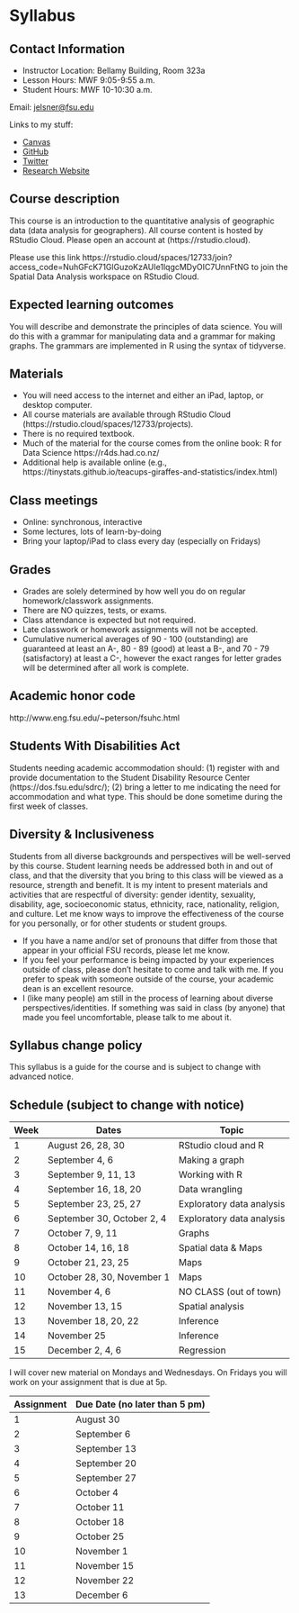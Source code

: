 # Syllabus {-}

## Contact Information

* Instructor Location: Bellamy Building, Room 323a
* Lesson Hours: MWF 9:05-9:55 a.m.
* Student Hours: MWF 10-10:30 a.m.

Email: <jelsner@fsu.edu>

Links to my stuff:

* [Canvas](https://cas.fsu.edu/cas/login)
* [GitHub](https://github.com/jelsner/)
* [Twitter](https://twitter.com/JBElsner)
* [Research Website](http://myweb.fsu.edu/jelsner/_site/)

## Course description

This course is an introduction to the quantitative analysis of geographic data (data analysis for geographers). All course content is hosted by RStudio Cloud. Please open an account at (https://rstudio.cloud). 

Please use this link https://rstudio.cloud/spaces/12733/join?access_code=NuhGFcK71GlGuzoKzAUIe1lqgcMDyOIC7UnnFtNG to join the Spatial Data Analysis workspace on RStudio Cloud.

## Expected learning outcomes

You will describe and demonstrate the principles of data science. You will do this with a grammar for manipulating data and a grammar for making graphs. The grammars are implemented in R using the syntax of tidyverse.

## Materials

* You will need access to the internet and either an iPad, laptop, or desktop computer. 
* All course materials are available through RStudio Cloud (https://rstudio.cloud/spaces/12733/projects).
* There is no required textbook. 
* Much of the material for the course comes from the online book: R for Data Science https://r4ds.had.co.nz/
* Additional help is available online (e.g., https://tinystats.github.io/teacups-giraffes-and-statistics/index.html)

## Class meetings

- Online: synchronous, interactive
- Some lectures, lots of learn-by-doing
- Bring your laptop/iPad to class every day (especially on Fridays)

## Grades

* Grades are solely determined by how well you do on regular homework/classwork assignments. 
* There are NO quizzes, tests, or exams. 
* Class attendance is expected but not required. 
* Late classwork or homework assignments will not be accepted. 
* Cumulative numerical averages of 90 - 100 (outstanding) are guaranteed at least an A-, 80 - 89 (good) at least a B-, and 70 - 79 (satisfactory) at least a C-, however the exact ranges for letter grades will be determined after all work is complete.

## Academic honor code

http://www.eng.fsu.edu/~peterson/fsuhc.html

## Students With Disabilities Act

Students needing academic accommodation should: (1) register with and provide documentation to the Student Disability Resource Center (https://dos.fsu.edu/sdrc/); (2) bring a letter to me indicating the need for accommodation and what type. This should be done sometime during the first week of classes.

## Diversity & Inclusiveness

Students from all diverse backgrounds and perspectives will be well-served by this course. Student learning needs be addressed both in and out of class, and that the diversity that you bring to this class will be viewed as a resource, strength and benefit. It is my intent to present materials and activities that are respectful of diversity: gender identity, sexuality, disability, age, socioeconomic status, ethnicity, race, nationality, religion, and culture. Let me know ways to improve the effectiveness of the course for you personally, or for other students or student groups.

- If you have a name and/or set of pronouns that differ from those that appear in your official FSU records, please let me know.
- If you feel your performance is being impacted by your experiences outside of class, please don't hesitate to come and talk with me. If you prefer to speak with someone outside of the course, your academic dean is an excellent resource. 
- I (like many people) am still in the process of learning about diverse perspectives/identities. If something was said in class (by anyone) that made you feel uncomfortable, please talk to me about it.

## Syllabus change policy

This syllabus is a guide for the course and is subject to change with advanced notice.

## Schedule (subject to change with notice)

Week | Dates                      | Topic
-----|----------------------------|-------
1    | August 26, 28, 30          | RStudio cloud and R
2    | September 4, 6             | Making a graph
3    | September 9, 11, 13        | Working with R
4    | September 16, 18, 20       | Data wrangling
5    | September 23, 25, 27       | Exploratory data analysis
6    | September 30, October 2, 4 | Exploratory data analysis
7    | October 7, 9, 11           | Graphs
8    | October 14, 16, 18         | Spatial data & Maps
9    | October 21, 23, 25         | Maps
10   | October 28, 30, November 1 | Maps
11   | November 4, 6              | NO CLASS (out of town)
12   | November 13, 15            | Spatial analysis
13   | November 18, 20, 22        | Inference
14   | November 25                | Inference
15   | December 2, 4, 6           | Regression

I will cover new material on Mondays and Wednesdays. On Fridays you will work on your assignment that is due at 5p.

Assignment | Due Date (no later than 5 pm)
-----------|---------------
1          | August 30
2          | September 6
3          | September 13
4          | September 20
5          | September 27
6          | October 4
7          | October 11
8          | October 18
9          | October 25
10         | November 1
11         | November 15
12         | November 22
13         | December 6